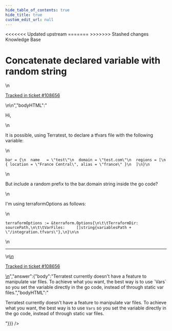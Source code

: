 ```yaml
---
hide_table_of_contents: true
hide_title: true
custom_edit_url: null
---
```



<head>
<<<<<<< Updated upstream
  <link rel="canonical" href="https://github.com/tnn-tnn-tnn-tnn-tnn-gruntwork-io/knowledge-base/discussions/431" />
=======
  <link rel="canonical" href="https://github.com/tnn-gruntwork-io/knowledge-base/discussions/431" />
>>>>>>> Stashed changes
</head>

<CenterLayout>
<span className="searchCategory">Knowledge Base</span>
<h1>Concatenate declared variable with random string</h1>
<GitHub discussion={{"id":"D_kwDOF8slf84APoCE","number":431,"author":{"login":"marinhojess"},"title":"Concatenate declared variable with random string","body":"\nHi,\r\n\r\nIt is possible, using Terratest, to declare a tfvars file with the following variable:\r\n\r\n```\r\nbar = {\r\n  name   = \"test\"\r\n  domain = \"test.com\"\r\n  regions = [\r\n    { location = \"France Central\", alias = \"france\" }\r\n  ]\r\n}\r\n```\r\n\r\nBut include a random prefix to the bar.domain string inside the go code?\r\n\r\nI'm using terraformOptions as follows:\r\n\r\n```\r\nterraformOptions := &terraform.Options{\r\n\t\tTerraformDir: sourcePath,\r\n\t\tVarFiles:     []string{variablesPath + \"/integration.tfvars\"},\r\n}\r\n\r\n```\n\n---\n\n<ins datetime=\"2022-05-24T18:19:52Z\">\n  <p><a href=\"https://support.gruntwork.io/hc/requests/108656\">Tracked in ticket #108656</a></p>\n</ins>\n","bodyHTML":"<p dir=\"auto\">Hi,</p>\n<p dir=\"auto\">It is possible, using Terratest, to declare a tfvars file with the following variable:</p>\n<div class=\"snippet-clipboard-content notranslate position-relative overflow-auto\" data-snippet-clipboard-copy-content=\"bar = {\n  name   = &quot;test&quot;\n  domain = &quot;test.com&quot;\n  regions = [\n    { location = &quot;France Central&quot;, alias = &quot;france&quot; }\n  ]\n}\"><pre class=\"notranslate\"><code class=\"notranslate\">bar = {\n  name   = \"test\"\n  domain = \"test.com\"\n  regions = [\n    { location = \"France Central\", alias = \"france\" }\n  ]\n}\n</code></pre></div>\n<p dir=\"auto\">But include a random prefix to the bar.domain string inside the go code?</p>\n<p dir=\"auto\">I'm using terraformOptions as follows:</p>\n<div class=\"snippet-clipboard-content notranslate position-relative overflow-auto\" data-snippet-clipboard-copy-content=\"terraformOptions := &amp;terraform.Options{\n\t\tTerraformDir: sourcePath,\n\t\tVarFiles:     []string{variablesPath + &quot;/integration.tfvars&quot;},\n}\n\"><pre class=\"notranslate\"><code class=\"notranslate\">terraformOptions := &amp;terraform.Options{\n\t\tTerraformDir: sourcePath,\n\t\tVarFiles:     []string{variablesPath + \"/integration.tfvars\"},\n}\n\n</code></pre></div>\n<hr>\n<ins datetime=\"2022-05-24T18:19:52Z\">\n  <p dir=\"auto\"><a href=\"https://support.gruntwork.io/hc/requests/108656\" rel=\"nofollow\">Tracked in ticket #108656</a></p>\n</ins>","answer":{"body":"Terratest currently doesn't have a feature to manipulate var files. To achieve what you want, the best way is to use `Vars` so you set the variable directly in the go code, instead of through static var files.","bodyHTML":"<p dir=\"auto\">Terratest currently doesn't have a feature to manipulate var files. To achieve what you want, the best way is to use <code class=\"notranslate\">Vars</code> so you set the variable directly in the go code, instead of through static var files.</p>"}}} />

</CenterLayout>
  

<!-- ##DOCS-SOURCER-START
{
  "sourcePlugin": "github-discussions",
  "hash": "840f8e8d1f99fc09898512def3b7faa9"
}
##DOCS-SOURCER-END -->
